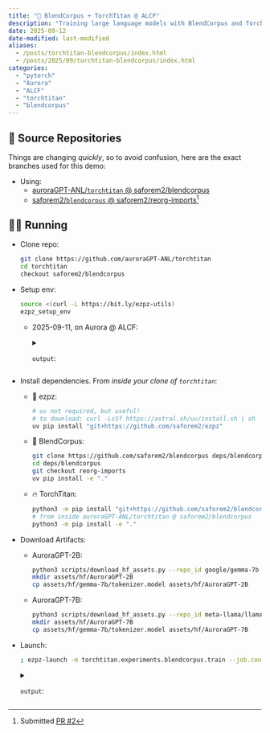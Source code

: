 ```yaml
---
title: "🍹 BlendCorpus + TorchTitan @ ALCF"
description: "Training large language models with BlendCorpus and TorchTitan on supercomputers at the Argonne Leadership Computing Facility."
date: 2025-09-12
date-modified: last-modified
aliases:
  - /posts/torchtitan-blendcorpus/index.html
  - /posts/2025/09/torchtitan-blendcorpus/index.html
categories:
  - "pytorch"
  - "Aurora"
  - "ALCF"
  - "torchtitan"
  - "blendcorpus"
---
```


## 📌 Source Repositories

Things are changing _quickly_, so to avoid confusion, here are the exact
branches used for this demo: 

- Using:
  - [auroraGPT-ANL/`torchtitan` @ saforem2/blendcorpus](https://github.com/auroraGPT-ANL/torchtitan/tree/saforem2/blendcorpus)
  - [saforem2/`blendcorpus` @ saforem2/reorg-imports](https://github.com/saforem2/blendcorpus/tree/saforem2/reorg-imports)[^PR]

[^PR]: Submitted [PR #2](https://github.com/zhenghh04/blendcorpus/pull/2)

## 🏃‍♂️ Running

- Clone repo:

  ```bash
  git clone https://github.com/auroraGPT-ANL/torchtitan
  cd torchtitan
  checkout saforem2/blendcorpus
  ```

- Setup env:

  ```bash
  source <(curl -L https://bit.ly/ezpz-utils)
  ezpz_setup_env
  ``` 


  - 2025-09-11, on Aurora @ ALCF:

    <details closed><summary><code>output</code>:</summary>

    ```bash
    ; ssh x4112c1s0b0n0

    #[🐍 aurora_nre_models_frameworks-2025.2.0]
    #[/f/A/A/E/A/t/a/torchtitan][🌱 saforem2/blendcorpus][📝🤷✓] 
    #[09/11/25 @ 14:08:35][x4112c1s0b0n0]
    ; source <(curl -L https://bit.ly/ezpz-utils)

    #[🐍 aurora_nre_models_frameworks-2025.2.0]
    #[/f/A/A/E/A/t/a/torchtitan][🌱 saforem2/blendcorpus][📝🤷✓] 
    #[09/11/25 @ 14:08:37][x4112c1s0b0n0]
    ; ezpz_setup_env                                                                                                                                                                      
    [2025-09-11-140838][I][/home/foremans/ezpz/src/ezpz/bin/utils.sh:2720] Detected PBS scheduler environment.
    [2025-09-11-140838][W][/home/foremans/ezpz/src/ezpz/bin/utils.sh:2756] Current working directory does not match PBS_O_WORKDIR! This may cause issues with the job submission.
    [2025-09-11-140838][W][/home/foremans/ezpz/src/ezpz/bin/utils.sh:2757] PBS_O_WORKDIR /lus/flare/projects/AuroraGPT/AuroraGPT-v1/Experiments/AuroraGPT-2B/tt/zhenghh04/torchtitan
    [2025-09-11-140838][W][/home/foremans/ezpz/src/ezpz/bin/utils.sh:2758] WORKING_DIR /lus/flare/projects/AuroraGPT/AuroraGPT-v1/Experiments/AuroraGPT-2B/tt/auroraGPT-ANL/torchtitan
    [2025-09-11-140838][W][/home/foremans/ezpz/src/ezpz/bin/utils.sh:2759] Exporting PBS_O_WORKDIR=WORKING_DIR=/lus/flare/projects/AuroraGPT/AuroraGPT-v1/Experiments/AuroraGPT-2B/tt/auroraGPT-ANL/torchtitan and continuing...
    [2025-09-11-140839][I][/home/foremans/ezpz/src/ezpz/bin/utils.sh:2486] running [ezpz_setup_env]...
    [2025-09-11-140839][I][/home/foremans/ezpz/src/ezpz/bin/utils.sh:1298] [PYTHON]
    [2025-09-11-140839][I][/home/foremans/ezpz/src/ezpz/bin/utils.sh:1327]   - Conda active, conda=/opt/aurora/25.190.0/frameworks/aurora_nre_models_frameworks-2025.2.0...
    [2025-09-11-140839][I][/home/foremans/ezpz/src/ezpz/bin/utils.sh:1328]   - No virtual_env found in environment
    [2025-09-11-140839][I][/home/foremans/ezpz/src/ezpz/bin/utils.sh:1142]   - Found python root at /opt/aurora/25.190.0/frameworks/aurora_nre_models_frameworks-2025.2.0
    [2025-09-11-140839][I][/home/foremans/ezpz/src/ezpz/bin/utils.sh:1157]   - No VIRTUAL_ENV found in environment!
    [2025-09-11-140839][I][/home/foremans/ezpz/src/ezpz/bin/utils.sh:1160]   - Looking for venv in venvs/aurora/torchtitan-aurora_nre_models_frameworks-2025.2.0...
    [2025-09-11-140839][I][/home/foremans/ezpz/src/ezpz/bin/utils.sh:1182]   - Activating existing venv in VENV_DIR=venvs/torchtitan-aurora_nre_models_frameworks-2025.2.0
    [2025-09-11-140839][I][/home/foremans/ezpz/src/ezpz/bin/utils.sh:1184]   - Found /lus/flare/projects/AuroraGPT/AuroraGPT-v1/Experiments/AuroraGPT-2B/tt/auroraGPT-ANL/torchtitan/venvs/aurora/torchtitan-aurora_nre_models_frameworks-2025.2.0/bin/activate
    [2025-09-11-140839][I][/home/foremans/ezpz/src/ezpz/bin/utils.sh:1353]   - Using python from: /lus/flare/projects/AuroraGPT/AuroraGPT-v1/Experiments/AuroraGPT-2B/tt/auroraGPT-ANL/torchtitan/venvs/aurora/torchtitan-aurora_nre_models_frameworks-2025.2.0/bin/python3
    [2025-09-11-140839][I][/home/foremans/ezpz/src/ezpz/bin/utils.sh:2335] [JOB]
    [2025-09-11-140839][I][/home/foremans/ezpz/src/ezpz/bin/utils.sh:2336]   - Setting up env for foremans
    [2025-09-11-140839][I][/home/foremans/ezpz/src/ezpz/bin/utils.sh:2337]   - Detected pbs scheduler
    [2025-09-11-140839][I][/home/foremans/ezpz/src/ezpz/bin/utils.sh:2338]   - Machine: aurora
    [2025-09-11-140839][I][/home/foremans/ezpz/src/ezpz/bin/utils.sh:2339]   - Hostname: x4112c1s0b0n0
    [2025-09-11-140842][I][/home/foremans/ezpz/src/ezpz/bin/utils.sh:2249]   - PBS_JOBID=7559761.aurora-pbs-0001.hostmgmt.cm.aurora.alcf.anl.gov
        to calculate:
          - num_hosts: 2
          - num_cores_per_host: 208
          - num_cpus_per_host: 104
          - num_gpus_per_host: 12
          - depth: 8
          - num_gpus: 24
    [2025-09-11-140842][I][/home/foremans/ezpz/src/ezpz/bin/utils.sh:1754] [HOSTS] - ezpz_print_hosts
    [2025-09-11-140842][I][/home/foremans/ezpz/src/ezpz/bin/utils.sh:1756]   - Detected PBS Scheduler
    [2025-09-11-140842][I][/home/foremans/ezpz/src/ezpz/bin/utils.sh:1774] [HOSTS]
    [2025-09-11-140842][I][/home/foremans/ezpz/src/ezpz/bin/utils.sh:1775]   - HOSTFILE=/var/spool/pbs/aux/7559761.aurora-pbs-0001.hostmgmt.cm.aurora.alcf.anl.gov
    [2025-09-11-140842][I][/home/foremans/ezpz/src/ezpz/bin/utils.sh:1776]   - NHOSTS=2
    [2025-09-11-140842][I][/home/foremans/ezpz/src/ezpz/bin/utils.sh:1777]   - HOSTS:
    [2025-09-11-140842][I][/home/foremans/ezpz/src/ezpz/bin/utils.sh:1780]     - [host:0] - x4112c1s0b0n0.hsn.cm.aurora.alcf.anl.gov
    [2025-09-11-140842][I][/home/foremans/ezpz/src/ezpz/bin/utils.sh:1780]     - [host:1] - x4112c1s1b0n0.hsn.cm.aurora.alcf.anl.gov
    [2025-09-11-140842][I][/home/foremans/ezpz/src/ezpz/bin/utils.sh:1941] [DIST_INFO]
    [2025-09-11-140842][I][/home/foremans/ezpz/src/ezpz/bin/utils.sh:1942]   - HOSTFILE=/var/spool/pbs/aux/7559761.aurora-pbs-0001.hostmgmt.cm.aurora.alcf.anl.gov
    [2025-09-11-140842][I][/home/foremans/ezpz/src/ezpz/bin/utils.sh:1943]   - NHOSTS=2
    [2025-09-11-140842][I][/home/foremans/ezpz/src/ezpz/bin/utils.sh:1944]   - NGPU_PER_HOST=12
    [2025-09-11-140842][I][/home/foremans/ezpz/src/ezpz/bin/utils.sh:1945]   - NGPUS=24
    [2025-09-11-140842][I][/home/foremans/ezpz/src/ezpz/bin/utils.sh:1947] [LAUNCH]
    [2025-09-11-140842][I][/home/foremans/ezpz/src/ezpz/bin/utils.sh:1948]   - To launch across all available GPUs, use: 'launch'
    [2025-09-11-140842][I][/home/foremans/ezpz/src/ezpz/bin/utils.sh:1949]     launch = mpiexec --verbose --envall -n 24 -ppn 12 --hostfile /var/spool/pbs/aux/7559761.aurora-pbs-0001.hostmgmt.cm.aurora.alcf.anl.gov --no-vni --cpu-bind=verbose,list:2-4:10-12:18-20:26-28:34-36:42-44:54-56:62-64:70-72:78-8
    0:86-88:94-96
    [2025-09-11-140842][I][/home/foremans/ezpz/src/ezpz/bin/utils.sh:1950]   - Run 'which launch' to ensure that the alias is set correctly
    [2025-09-11-140842][I][/home/foremans/ezpz/src/ezpz/bin/utils.sh:2495] [✓] Finished [ezpz_setup_env]
    took: 0h:00m:04s
    ```

    </details>

- Install dependencies. From _inside your clone of `torchtitan`_:

  - 🍋 ezpz:

    ```bash
    # uv not required, but useful!
    # to download: curl -LsSf https://astral.sh/uv/install.sh | sh
    uv pip install "git+https://github.com/saforem2/ezpz"
    ```

  - 🍹 BlendCorpus:

    ```bash
    git clone https://github.com/saforem2/blendcorpus deps/blendcorpus
    cd deps/blendcorpus
    git checkout reorg-imports
    uv pip install -e "."
    ```

  - 🔥 TorchTitan:

    ```bash
    python3 -m pip install "git+https://github.com/saforem2/blendcorpus@saforem2/reorg-imports"
    # from inside auroraGPT-ANL/torchtitan @ saforem2/blendcorpus
    python3 -m pip install -e "."
    ```

- Download Artifacts:

  - AuroraGPT-2B:

    ```bash
    python3 scripts/download_hf_assets.py --repo_id google/gemma-7b --assets tokenizer
    mkdir assets/hf/AuroraGPT-2B
    cp assets/hf/gemma-7b/tokenizer.model assets/hf/AuroraGPT-2B
    ```

  - AuroraGPT-7B:

    ```bash
    python3 scripts/download_hf_assets.py --repo_id meta-llama/llama-2-7b-hf --assets tokenizer
    mkdir assets/hf/AuroraGPT-7B
    cp assets/hf/gemma-7b/tokenizer.model assets/hf/AuroraGPT-7B
    ```

- Launch:

  ```bash
  ; ezpz-launch -m torchtitan.experiments.blendcorpus.train --job.config_file torchtitan/experiments/blendcorpus/train_configs/auroraGPT_7B.toml
  ```

  <details closed><summary><code>output</code>:</summary>

  ```bash
  #[09/12/25 @ 11:33:56][x4117c4s2b0n0]
  ; ezpz-launch -m torchtitan.experiments.blendcorpus.train --job.config_file torchtitan/experiments/blendcorpus/train_configs/auroraGPT_7B.toml

  [2025-09-12-113711][I][-zsh:91] Using torchtitan/experiments/blendcorpus/train_configs/auroraGPT_7B.toml
  [2025-09-12-113711][I][-zsh:91] Logs will be saved to: logs/auroraGPT_7B-2025-09-12-113711.log
  [W912 11:37:15.852098275 OperatorEntry.cpp:219] Warning: Warning only once for all operators,  other operators may also be overridden.
    Overriding a previously registered kernel for the same operator and the same dispatch key
    operator: aten::geometric_(Tensor(a!) self, float p, *, Generator? generator=None) -> Tensor(a!)
      registered at /lus/tegu/projects/datasets/software/wheelforge/repositories/pytorch_2p8_rel_07_18_2025/pytorch/build/aten/src/ATen/RegisterSchema.cpp:6
    dispatch key: XPU
    previous kernel: registered at /lus/tegu/projects/datasets/software/wheelforge/repositories/pytorch_2p8_rel_07_18_2025/pytorch/aten/src/ATen/VmapModeRegistrations.cpp:37
        new kernel: registered at /lus/tegu/projects/datasets/software/wheelforge/repositories/ipex_2.8.10_xpu_rel_08_18_2025/intel-extension-for-pytorch/build/Release/csrc/gpu/csrc/gpu/xpu/ATen/RegisterXPU_0.cpp:172 (function operator())
  [2025-09-12 11:37:16,879] [INFO] [real_accelerator.py:260:get_accelerator] Setting ds_accelerator to xpu (auto detect)
  /opt/aurora/25.190.0/frameworks/aurora_nre_models_frameworks-2025.2.0/lib/python3.10/site-packages/neural_compressor/utils/utility.py:44: UserWarning: pkg_resources is deprecated as an API. See https://setuptools.pypa.io/en/latest/pkg_resources.html. The pkg_resources package is slated for removal as early as 2025-11-30. Refrain from using this package or pin to Setuptools<81.
    from pkg_resources import parse_version
  [2025-09-12 11:37:30,939] [INFO] [logging.py:107:log_dist] [Rank -1] [TorchCheckpointEngine] Initialized with serialization = False
  [2025-09-12 11:37:43,263749][I][ezpz/__init__:266:<module>] Setting logging level to 'INFO' on 'RANK == 0'
  [2025-09-12 11:37:43,266470][I][ezpz/__init__:267:<module>] Setting logging level to 'CRITICAL' on all others 'RANK != 0'


  [2025-09-12 11:37:43,273704][I][ezpz/launch:340:launch] ----[🍋 ezpz.launch][started][2025-09-12-113743]----
  [2025-09-12 11:37:47,537879][I][ezpz/launch:345:launch] Job ID: 7591191
  [2025-09-12 11:37:47,538702][I][ezpz/launch:346:launch] nodelist: ['x4117c4s2b0n0', 'x4117c4s6b0n0']
  [2025-09-12 11:37:47,539093][I][ezpz/launch:347:launch] hostfile: /var/spool/pbs/aux/7591191.aurora-pbs-0001.hostmgmt.cm.aurora.alcf.anl.gov
  [2025-09-12 11:37:47,540277][I][ezpz/pbs:188:get_pbs_launch_cmd] ✅ Using [24/24] GPUs [2 hosts] x [12 GPU/host]
  [2025-09-12 11:37:47,541233][I][ezpz/launch:316:build_executable] Building command to execute by piecing together:
  [2025-09-12 11:37:47,541638][I][ezpz/launch:317:build_executable] (1.) launch_cmd: mpiexec --verbose --envall --np=24 --ppn=12 --hostfile=/var/spool/pbs/aux/7591191.aurora-pbs-0001.hostmgmt.cm.aurora.alcf.anl.gov --no-vni --cpu-bind=verbose,list:2-4:10-12:18-20:26-28:34-36:42-44:54-56:62-64:70-72:78-80:86-88:94-96
  [2025-09-12 11:37:47,542413][I][ezpz/launch:318:build_executable] (2.) cmd_to_launch: /lus/flare/projects/AuroraGPT/AuroraGPT-v1/Experiments/AuroraGPT-2B/tt/auroraGPT-ANL/torchtitan/venvs/aurora/torchtitan-aurora_nre_models_frameworks-2025.2.0/bin/python3 -m torchtitan.experiments.blendcorpus.train --job.config_file torchtitan/experiments /blendcorpus/train_configs/auroraGPT_7B.toml
  [2025-09-12 11:37:47,543429][I][ezpz/launch:360:launch] Took: 4.27 seconds to build command.
  [2025-09-12 11:37:47,543810][I][ezpz/launch:363:launch] Executing:
  mpiexec
    --verbose
    --envall
    --np=24
    --ppn=12
    --hostfile=/var/spool/pbs/aux/7591191.aurora-pbs-0001.hostmgmt.cm.aurora.alcf.anl.gov
    --no-vni
    --cpu-bind=verbose,list:2-4:10-12:18-20:26-28:34-36:42-44:54-56:62-64:70-72:78-80:86-88:94-96
    /lus/flare/projects/AuroraGPT/AuroraGPT-v1/Experiments/AuroraGPT-2B/tt/auroraGPT-ANL/torchtitan/venvs/aurora/torchtitan-aurora_nre_models_frameworks-2025.2.0/bin/python3
    -m
    torchtitan.experiments.blendcorpus.train
    --job.config_file
    torchtitan/experiments/blendcorpus/train_configs/auroraGPT_7B.toml
  [2025-09-12 11:37:47,545251][I][ezpz/launch:179:get_aurora_filters] Filtering for Aurora-specific messages. To view list of filters, run with EZPZ_LOG_LEVEL=DEBUG
  [2025-09-12 11:37:47,545756][I][ezpz/launch:370:launch] Execution started @ 2025-09-12-113747...
  [2025-09-12 11:37:47,546182][I][ezpz/launch:371:launch] ----[🍋 ezpz.launch][stop][2025-09-12-113747]----
  [2025-09-12 11:37:47,546634][I][ezpz/launch:99:run_command] Caught 24 filters
  [2025-09-12 11:37:47,547002][I][ezpz/launch:100:run_command] Running command:
  mpiexec --verbose --envall --np=24 --ppn=12 --hostfile=/var/spool/pbs/aux/7591191.aurora-pbs-0001.hostmgmt.cm.aurora.alcf.anl.gov --no-vni --cpu-bind=verbose,list:2-4:10-12:18-20:26-28:34-36:42-44:54-56:62-64:70-72:78-80:86-88:94-96 /lus/flare/projects/AuroraGPT/AuroraGPT-v1/Experiments/AuroraGPT-2B/tt/auroraGPT-ANL/torchtitan/venvs/aurora/torchtitan-aurora_nre_models_frameworks-2025.2.0/bin/python3 -m torchtitan.experiments.blendcorpus.train --job.config_file torchtitan/experiments/blendcorpus/train_configs/auroraGPT_7B.toml
  Disabling local launch: multi-node application
  Connected to tcp://x4117c4s2b0n0.hsn.cm.aurora.alcf.anl.gov:7919
  Launching application 422e0368-f389-4475-8131-3de313723140
  cpubind:list x4117c4s2b0n0 pid 35392 rank 0 0: mask 0x1c
  cpubind:list x4117c4s2b0n0 pid 35393 rank 1 1: mask 0x1c00
  cpubind:list x4117c4s2b0n0 pid 35394 rank 2 2: mask 0x1c0000
  cpubind:list x4117c4s2b0n0 pid 35395 rank 3 3: mask 0x1c000000
  cpubind:list x4117c4s2b0n0 pid 35396 rank 4 4: mask 0x1c00000000
  cpubind:list x4117c4s2b0n0 pid 35397 rank 5 5: mask 0x1c0000000000
  cpubind:list x4117c4s2b0n0 pid 35398 rank 6 6: mask 0x1c0000000000000
  cpubind:list x4117c4s2b0n0 pid 35399 rank 7 7: mask 0x1c000000000000000
  cpubind:list x4117c4s2b0n0 pid 35400 rank 8 8: mask 0x1c00000000000000000
  cpubind:list x4117c4s2b0n0 pid 35401 rank 9 9: mask 0x1c0000000000000000000
  cpubind:list x4117c4s2b0n0 pid 35402 rank 10 10: mask 0x1c000000000000000000000
  cpubind:list x4117c4s2b0n0 pid 35403 rank 11 11: mask 0x1c00000000000000000000000
  Application 422e0368-f389-4475-8131-3de313723140 started execution
  cpubind:list x4117c4s6b0n0 pid 111063 rank 12 0: mask 0x1c
  cpubind:list x4117c4s6b0n0 pid 111064 rank 13 1: mask 0x1c00
  cpubind:list x4117c4s6b0n0 pid 111065 rank 14 2: mask 0x1c0000
  cpubind:list x4117c4s6b0n0 pid 111066 rank 15 3: mask 0x1c000000
  cpubind:list x4117c4s6b0n0 pid 111067 rank 16 4: mask 0x1c00000000
  cpubind:list x4117c4s6b0n0 pid 111068 rank 17 5: mask 0x1c0000000000
  cpubind:list x4117c4s6b0n0 pid 111069 rank 18 6: mask 0x1c0000000000000
  cpubind:list x4117c4s6b0n0 pid 111070 rank 19 7: mask 0x1c000000000000000
  cpubind:list x4117c4s6b0n0 pid 111071 rank 20 8: mask 0x1c00000000000000000
  cpubind:list x4117c4s6b0n0 pid 111072 rank 21 9: mask 0x1c0000000000000000000
  cpubind:list x4117c4s6b0n0 pid 111073 rank 22 10: mask 0x1c000000000000000000000
  cpubind:list x4117c4s6b0n0 pid 111074 rank 23 11: mask 0x1c00000000000000000000000
    operator: aten::geometric_(Tensor(a!) self, float p, *, Generator? generator=None) -> Tensor(a!)
      registered at /lus/tegu/projects/datasets/software/wheelforge/repositories/pytorch_2p8_rel_07_18_2025/pytorch/build/aten/src/ATen/RegisterSchema.cpp:6
    operator: aten::geometric_(Tensor(a!) self, float p, *, Generator? generator=None) -> Tensor(a!)
      registered at /lus/tegu/projects/datasets/software/wheelforge/repositories/pytorch_2p8_rel_07_18_2025/pytorch/build/aten/src/ATen/RegisterSchema.cpp:6
    operator: aten::geometric_(Tensor(a!) self, float p, *, Generator? generator=None) -> Tensor(a!)
      registered at /lus/tegu/projects/datasets/software/wheelforge/repositories/pytorch_2p8_rel_07_18_2025/pytorch/build/aten/src/ATen/RegisterSchema.cpp:6
    operator: aten::geometric_(Tensor(a!) self, float p, *, Generator? generator=None) -> Tensor(a!)
      registered at /lus/tegu/projects/datasets/software/wheelforge/repositories/pytorch_2p8_rel_07_18_2025/pytorch/build/aten/src/ATen/RegisterSchema.cpp:6
    operator: aten::geometric_(Tensor(a!) self, float p, *, Generator? generator=None) -> Tensor(a!)
      registered at /lus/tegu/projects/datasets/software/wheelforge/repositories/pytorch_2p8_rel_07_18_2025/pytorch/build/aten/src/ATen/RegisterSchema.cpp:6
    operator: aten::geometric_(Tensor(a!) self, float p, *, Generator? generator=None) -> Tensor(a!)
      registered at /lus/tegu/projects/datasets/software/wheelforge/repositories/pytorch_2p8_rel_07_18_2025/pytorch/build/aten/src/ATen/RegisterSchema.cpp:6
    operator: aten::geometric_(Tensor(a!) self, float p, *, Generator? generator=None) -> Tensor(a!)
      registered at /lus/tegu/projects/datasets/software/wheelforge/repositories/pytorch_2p8_rel_07_18_2025/pytorch/build/aten/src/ATen/RegisterSchema.cpp:6
    operator: aten::geometric_(Tensor(a!) self, float p, *, Generator? generator=None) -> Tensor(a!)
      registered at /lus/tegu/projects/datasets/software/wheelforge/repositories/pytorch_2p8_rel_07_18_2025/pytorch/build/aten/src/ATen/RegisterSchema.cpp:6
    operator: aten::geometric_(Tensor(a!) self, float p, *, Generator? generator=None) -> Tensor(a!)
      registered at /lus/tegu/projects/datasets/software/wheelforge/repositories/pytorch_2p8_rel_07_18_2025/pytorch/build/aten/src/ATen/RegisterSchema.cpp:6
    operator: aten::geometric_(Tensor(a!) self, float p, *, Generator? generator=None) -> Tensor(a!)
      registered at /lus/tegu/projects/datasets/software/wheelforge/repositories/pytorch_2p8_rel_07_18_2025/pytorch/build/aten/src/ATen/RegisterSchema.cpp:6
    operator: aten::geometric_(Tensor(a!) self, float p, *, Generator? generator=None) -> Tensor(a!)
      registered at /lus/tegu/projects/datasets/software/wheelforge/repositories/pytorch_2p8_rel_07_18_2025/pytorch/build/aten/src/ATen/RegisterSchema.cpp:6
    operator: aten::geometric_(Tensor(a!) self, float p, *, Generator? generator=None) -> Tensor(a!)
      registered at /lus/tegu/projects/datasets/software/wheelforge/repositories/pytorch_2p8_rel_07_18_2025/pytorch/build/aten/src/ATen/RegisterSchema.cpp:6
    operator: aten::geometric_(Tensor(a!) self, float p, *, Generator? generator=None) -> Tensor(a!)
      registered at /lus/tegu/projects/datasets/software/wheelforge/repositories/pytorch_2p8_rel_07_18_2025/pytorch/build/aten/src/ATen/RegisterSchema.cpp:6
    operator: aten::geometric_(Tensor(a!) self, float p, *, Generator? generator=None) -> Tensor(a!)
      registered at /lus/tegu/projects/datasets/software/wheelforge/repositories/pytorch_2p8_rel_07_18_2025/pytorch/build/aten/src/ATen/RegisterSchema.cpp:6
    operator: aten::geometric_(Tensor(a!) self, float p, *, Generator? generator=None) -> Tensor(a!)
      registered at /lus/tegu/projects/datasets/software/wheelforge/repositories/pytorch_2p8_rel_07_18_2025/pytorch/build/aten/src/ATen/RegisterSchema.cpp:6
    operator: aten::geometric_(Tensor(a!) self, float p, *, Generator? generator=None) -> Tensor(a!)
      registered at /lus/tegu/projects/datasets/software/wheelforge/repositories/pytorch_2p8_rel_07_18_2025/pytorch/build/aten/src/ATen/RegisterSchema.cpp:6
    operator: aten::geometric_(Tensor(a!) self, float p, *, Generator? generator=None) -> Tensor(a!)
      registered at /lus/tegu/projects/datasets/software/wheelforge/repositories/pytorch_2p8_rel_07_18_2025/pytorch/build/aten/src/ATen/RegisterSchema.cpp:6
    operator: aten::geometric_(Tensor(a!) self, float p, *, Generator? generator=None) -> Tensor(a!)
      registered at /lus/tegu/projects/datasets/software/wheelforge/repositories/pytorch_2p8_rel_07_18_2025/pytorch/build/aten/src/ATen/RegisterSchema.cpp:6
    operator: aten::geometric_(Tensor(a!) self, float p, *, Generator? generator=None) -> Tensor(a!)
      registered at /lus/tegu/projects/datasets/software/wheelforge/repositories/pytorch_2p8_rel_07_18_2025/pytorch/build/aten/src/ATen/RegisterSchema.cpp:6
    operator: aten::geometric_(Tensor(a!) self, float p, *, Generator? generator=None) -> Tensor(a!)
      registered at /lus/tegu/projects/datasets/software/wheelforge/repositories/pytorch_2p8_rel_07_18_2025/pytorch/build/aten/src/ATen/RegisterSchema.cpp:6
    operator: aten::geometric_(Tensor(a!) self, float p, *, Generator? generator=None) -> Tensor(a!)
      registered at /lus/tegu/projects/datasets/software/wheelforge/repositories/pytorch_2p8_rel_07_18_2025/pytorch/build/aten/src/ATen/RegisterSchema.cpp:6
    operator: aten::geometric_(Tensor(a!) self, float p, *, Generator? generator=None) -> Tensor(a!)
      registered at /lus/tegu/projects/datasets/software/wheelforge/repositories/pytorch_2p8_rel_07_18_2025/pytorch/build/aten/src/ATen/RegisterSchema.cpp:6
    operator: aten::geometric_(Tensor(a!) self, float p, *, Generator? generator=None) -> Tensor(a!)
      registered at /lus/tegu/projects/datasets/software/wheelforge/repositories/pytorch_2p8_rel_07_18_2025/pytorch/build/aten/src/ATen/RegisterSchema.cpp:6
    operator: aten::geometric_(Tensor(a!) self, float p, *, Generator? generator=None) -> Tensor(a!)
      registered at /lus/tegu/projects/datasets/software/wheelforge/repositories/pytorch_2p8_rel_07_18_2025/pytorch/build/aten/src/ATen/RegisterSchema.cpp:6
    from pkg_resources import parse_version
  # [...repeated...]: TODO: Add this to the list of filters in ezpz
    from pkg_resources import parse_version
  [2025-09-12 11:38:05,512552][I][ezpz/__init__:266:<module>] Setting logging level to 'INFO' on 'RANK == 0'
  [2025-09-12 11:38:05,515164][I][ezpz/__init__:267:<module>] Setting logging level to 'CRITICAL' on all others 'RANK != 0'
  [2025-09-12 11:38:07,293955][I][ezpz/dist:1181:setup_torch_distributed] Using fw='ddp' with torch_{device,backend}= {xpu, xccl}
  [2025-09-12 11:38:07,295126][I][ezpz/dist:1039:setup_torch_DDP] Caught MASTER_PORT=44635 from environment!
  [2025-09-12 11:38:07,295968][I][ezpz/dist:1055:setup_torch_DDP] Using torch.distributed.init_process_group with
  - master_addr='x4117c4s2b0n0.hsn.cm.aurora.alcf.anl.gov'
  - master_port='44635'
  - world_size=24
  - rank=0
  - local_rank=0
  - timeout=datetime.timedelta(seconds=3600)
  - backend='xccl'
  [2025-09-12 11:38:07,297280][I][ezpz/dist:772:init_process_group] Calling torch.distributed.init_process_group_with: rank=0 world_size=24 backend=xccl
  [2025-09-12 11:38:21,344380][I][ezpz/pbs:188:get_pbs_launch_cmd] ✅ Using [24/24] GPUs [2 hosts] x [12 GPU/host]
  [2025-09-12 11:38:21,346401][I][ezpz/dist:450:print_dist_setup] [device='xpu'][rank=0/23][local_rank=0/11][node=0/1]
  [2025-09-12 11:38:21,347018][W][utils/_logger:68:warning] Using [24 / 24] available "xpu" devices !!
  2025:09:12-11:38:21:(35392) |CCL_WARN| value of CCL_LOG_LEVEL changed to be error (default:warn)
  [2025-09-12 11:38:22,154201][I][ezpz/dist:1401:setup_torch] Using device='xpu' with backend='xccl' + 'xccl' for distributed training.
  [2025-09-12 11:38:22,155050][I][ezpz/dist:1448:setup_torch] ['x4117c4s2b0n0'][ 0/23]
  [2025-09-12 11:38:22,154185][I][ezpz/dist:1448:setup_torch] ['x4117c4s2b0n0'][ 6/23]
  [2025-09-12 11:38:22,154353][I][ezpz/dist:1448:setup_torch] ['x4117c4s2b0n0'][ 7/23]
  [2025-09-12 11:38:22,154299][I][ezpz/dist:1448:setup_torch] ['x4117c4s2b0n0'][ 9/23]
  [2025-09-12 11:38:22,154355][I][ezpz/dist:1448:setup_torch] ['x4117c4s2b0n0'][11/23]
  [2025-09-12 11:38:22,154185][I][ezpz/dist:1448:setup_torch] ['x4117c4s2b0n0'][ 1/23]
  [2025-09-12 11:38:22,154184][I][ezpz/dist:1448:setup_torch] ['x4117c4s2b0n0'][ 5/23]
  [2025-09-12 11:38:22,154350][I][ezpz/dist:1448:setup_torch] ['x4117c4s2b0n0'][ 8/23]
  [2025-09-12 11:38:22,154312][I][ezpz/dist:1448:setup_torch] ['x4117c4s6b0n0'][12/23]
  [2025-09-12 11:38:22,154495][I][ezpz/dist:1448:setup_torch] ['x4117c4s2b0n0'][10/23]
  [2025-09-12 11:38:22,154339][I][ezpz/dist:1448:setup_torch] ['x4117c4s2b0n0'][ 4/23]
  [2025-09-12 11:38:22,154312][I][ezpz/dist:1448:setup_torch] ['x4117c4s6b0n0'][13/23]
  [2025-09-12 11:38:22,154312][I][ezpz/dist:1448:setup_torch] ['x4117c4s6b0n0'][15/23]
  [2025-09-12 11:38:22,154312][I][ezpz/dist:1448:setup_torch] ['x4117c4s6b0n0'][16/23]
  [2025-09-12 11:38:22,154379][I][ezpz/dist:1448:setup_torch] ['x4117c4s6b0n0'][17/23]
  [2025-09-12 11:38:22,154398][I][ezpz/dist:1448:setup_torch] ['x4117c4s2b0n0'][ 2/23]
  [2025-09-12 11:38:22,154319][I][ezpz/dist:1448:setup_torch] ['x4117c4s6b0n0'][18/23]
  [2025-09-12 11:38:22,154284][I][ezpz/dist:1448:setup_torch] ['x4117c4s6b0n0'][19/23]
  [2025-09-12 11:38:22,154325][I][ezpz/dist:1448:setup_torch] ['x4117c4s6b0n0'][20/23]
  [2025-09-12 11:38:22,154382][I][ezpz/dist:1448:setup_torch] ['x4117c4s6b0n0'][22/23]
  [2025-09-12 11:38:22,154502][I][ezpz/dist:1448:setup_torch] ['x4117c4s6b0n0'][14/23]
  [2025-09-12 11:38:22,154391][I][ezpz/dist:1448:setup_torch] ['x4117c4s6b0n0'][21/23]
  [2025-09-12 11:38:22,154451][I][ezpz/dist:1448:setup_torch] ['x4117c4s6b0n0'][23/23]
  [2025-09-12 11:38:22,154411][I][ezpz/dist:1448:setup_torch] ['x4117c4s2b0n0'][ 3/23]
  [2025-09-12 11:38:22,694566][I][blendcorpus/train:85:__init__] Starting job: AuroraGPT-7B Training
  [2025-09-12 11:38:22,695590][I][blendcorpus/train:93:__init__] Running with args: {
    "activation_checkpoint": {
      "early_stop": false,
      "mode": "none",
      "per_op_sac_force_recompute_mm_shapes_by_fqns": [
        "moe.router.gate"
      ],
      "selective_ac_option": "op"
    },
    "blendcorpus": {
      "append_eod": true,
      "blend_sample_in_corpus": false,
      "data_cache_path": "./.cache/data/auroraGPT-7B/olmo-mix-1124/",
      "data_file_list": null,
      "dataloader_type": "single",
      "eod_token_id": 2,
      "micro_batch_size": null,
      "num_workers": 2,
      "provide_attention_mask": false,
      "seq_length": null,
      "shuffle": true,
      "shuffle_sample_in_corpus": true,
      "split": "98,1,1"
    },
    "checkpoint": {
      "async_mode": "disabled",
      "create_seed_checkpoint": false,
      "enable": false,
      "enable_first_step_checkpoint": false,
      "exclude_from_loading": [],
      "export_dtype": "float32",
      "folder": "checkpoint",
      "initial_load_in_hf": false,
      "initial_load_model_only": true,
      "initial_load_path": null,
      "interval": 10,
      "keep_latest_k": 10,
      "last_save_in_hf": false,
      "last_save_model_only": false,
      "load_step": -1
    },
    "comm": {
      "init_timeout_seconds": 300,
      "save_traces_folder": "comm_traces",
      "trace_buf_size": 20000,
      "train_timeout_seconds": 100
    },
    "compile": {
      "components": [
        "model",
        "loss"
      ],
      "enable": true
    },
    "experimental": {
      "custom_args_module": "torchtitan.experiments.blendcorpus.job_config",
      "custom_import": ""
    },
    "fault_tolerance": {
      "enable": false,
      "group_size": 0,
      "min_replica_size": 1,
      "process_group": "gloo",
      "process_group_timeout_ms": 10000,
      "replica_id": 0,
      "semi_sync_method": null
    },
    "float8": {
      "emulate": false,
      "enable_fsdp_float8_all_gather": false,
      "filter_fqns": [
        "output"
      ],
      "moe_fqns_prototype": [],
      "precompute_float8_dynamic_scale_for_fsdp": false,
      "recipe_name": null
    },
    "job": {
      "config_file": "torchtitan/experiments/blendcorpus/train_configs/auroraGPT_7B.toml",
      "description": "AuroraGPT-7B Training",
      "dump_folder": "./outputs/AuroraGPT-7B",
      "print_args": true,
      "use_for_integration_test": true
    },
    "lr_scheduler": {
      "decay_ratio": 0.8,
      "decay_type": "linear",
      "min_lr_factor": 0.0,
      "warmup_steps": 2
    },
    "memory_estimation": {
      "disable_fake_mode": false,
      "enable": false
    },
    "metrics": {
      "disable_color_printing": false,
      "enable_tensorboard": true,
      "enable_wandb": true,
      "log_freq": 1,
      "save_for_all_ranks": false,
      "save_tb_folder": "tb"
    },
    "model": {
      "converters": [],
      "flavor": "AuroraGPT-7B",
      "hf_assets_path": "./assets/hf/AuroraGPT-7B",
      "name": "blendcorpus",
      "print_after_conversion": false,
      "tokenizer_backend": "sptoken",
      "tokenizer_path": null
    },
    "mx": {
      "filter_fqns": [
        "output"
      ],
      "moe_fqns_prototype": [],
      "mxfp8_dim1_cast_kernel_choice": "triton",
      "recipe_name": "mxfp8_cublas"
    },
    "optimizer": {
      "beta1": 0.9,
      "beta2": 0.95,
      "early_step_in_backward": false,
      "eps": 1e-08,
      "implementation": "fused",
      "lr": 0.0002,
      "name": "AdamW",
      "weight_decay": 0.1
    },
    "parallelism": {
      "context_parallel_degree": 1,
      "context_parallel_rotate_method": "allgather",
      "data_parallel_replicate_degree": 1,
      "data_parallel_shard_degree": -1,
      "disable_loss_parallel": false,
      "enable_async_tensor_parallel": false,
      "enable_compiled_autograd": false,
      "expert_parallel_degree": 1,
      "expert_tensor_parallel_degree": 1,
      "fsdp_reshard_after_forward": "default",
      "module_fqns_per_model_part": null,
      "pipeline_parallel_degree": 1,
      "pipeline_parallel_first_stage_less_layers": 1,
      "pipeline_parallel_last_stage_less_layers": 1,
      "pipeline_parallel_layers_per_stage": null,
      "pipeline_parallel_microbatch_size": 1,
      "pipeline_parallel_schedule": "1F1B",
      "pipeline_parallel_schedule_csv": "",
      "pipeline_parallel_split_points": [],
      "tensor_parallel_degree": 1
    },
    "profiling": {
      "enable_memory_snapshot": false,
      "enable_profiling": false,
      "profile_freq": 10,
      "save_memory_snapshot_folder": "memory_snapshot",
      "save_traces_folder": "profile_trace"
    },
    "training": {
      "dataset": "blendcorpus",
      "dataset_path": "/flare/Aurora_deployment/AuroraGPT/datasets/dolma/dolma_v1_7_file_list_mini.txt",
      "deterministic": false,
      "enable_cpu_offload": false,
      "gc_debug": false,
      "gc_freq": 50,
      "global_batch_size": -1,
      "local_batch_size": 1,
      "max_norm": 1.0,
      "mixed_precision_param": "bfloat16",
      "mixed_precision_reduce": "float32",
      "seed": null,
      "seq_len": 4096,
      "steps": 1000
    },
    "validation": {
      "dataset": "c4_validation",
      "dataset_path": null,
      "enable": false,
      "freq": 5,
      "local_batch_size": 8,
      "seq_len": 2048,
      "steps": 10
    }
  }
  Number of ranks per node: 12
  Is initialized already
  [2025-09-12 11:38:22,781763][I][distributed/parallel_dims:158:_build_mesh_without_ep] Building 1-D device mesh with ['dp_shard'], [24]
  [2025-09-12 11:38:22,783219][I][tools/utils:65:collect] [GC] Initial GC collection 0.00 seconds
  [Tokenizer] Using backend: sptoken (SentencePiece)
  [Tokenizer] Using backend: sptoken (SentencePiece)
  [Tokenizer] Using backend: sptoken (SentencePiece)
  [Tokenizer] Using backend: sptoken (SentencePiece)
  [Tokenizer] Using backend: sptoken (SentencePiece)
  [Tokenizer] Using backend: sptoken (SentencePiece)
  [2025-09-12 11:38:22,795599][I][dataset/sptoken:75:build_sentencepiece_tokenizer] [SPTokenizer] Using model path: ./assets/hf/AuroraGPT-7B
  [Tokenizer] Using backend: sptoken (SentencePiece)
  [Tokenizer] Using backend: sptoken (SentencePiece)
  [Tokenizer] Using backend: sptoken (SentencePiece)
  [Tokenizer] Using backend: sptoken (SentencePiece)
  [Tokenizer] Using backend: sptoken (SentencePiece)
  [Tokenizer] Using backend: sptoken (SentencePiece)
  [Tokenizer] Using backend: sptoken (SentencePiece)
  [Tokenizer] Using backend: sptoken (SentencePiece)
  [Tokenizer] Using backend: sptoken (SentencePiece)
  [Tokenizer] Using backend: sptoken (SentencePiece)
  [Tokenizer] Using backend: sptoken (SentencePiece)
  [Tokenizer] Using backend: sptoken (SentencePiece)
  [Tokenizer] Using backend: sptoken (SentencePiece)
  [Tokenizer] Using backend: sptoken (SentencePiece)
  [Tokenizer] Using backend: sptoken (SentencePiece)
  [Tokenizer] Using backend: sptoken (SentencePiece)
  [Tokenizer] Using backend: sptoken (SentencePiece)
  [Tokenizer] Using backend: sptoken (SentencePiece)
  [2025-09-12 11:38:22,806079][I][dataset/sptoken:36:__init__] [SPTokenizer] Loaded model: ./assets/hf/AuroraGPT-7B/tokenizer.model, vocab size: 32000
  [INFO][2025-09-12 11:38:22.811010] Reading data from /flare/Aurora_deployment/AuroraGPT/datasets/dolma/dolma_v1_7_file_list_mini.txt
  [INFO][2025-09-12 11:38:22.811281] Number of datasets: 9
  [INFO][2025-09-12 11:38:22.811427] Global batch size: 24
  [INFO][2025-09-12 11:38:22.811559] Training iterations: 1000
  [INFO][2025-09-12 11:38:22.811682] Evaluation iterations: 0
  [INFO][2025-09-12 11:38:22.811805] Total number of training samples: 24000
  [INFO][2025-09-12 11:38:22.811932] Total number of evaluation samples: 0
  [INFO][2025-09-12 11:38:22.812052] Total number of testing samples: 0
  [2025-09-12 11:38:23,388839][I][data/gpt_dataset:263:_cache_indices] > loading algebraic corpus dataset index: ./.cache/data/auroraGPT-7B/olmo-mix-1124/eaaf4239bf399fe90985648264fc597b_index.npy
  [2025-09-12 11:38:23,400289][I][data/gpt_dataset:270:_cache_indices] > loading algebraic corpus dataset sample index: ./.cache/data/auroraGPT-7B/olmo-mix-1124/eaaf4239bf399fe90985648264fc597b_sample_index.npy
  [2025-09-12 11:38:23,401313][I][data/gpt_dataset:277:_cache_indices] > finished loading in 0.01251498400233686 seconds
  [2025-09-12 11:38:23,402526][I][data/gpt_dataset:291:__init__] [BuildCorpusDataset] Caught args.shuffle_sample_in_corpus=True across 19984 samples
  [2025-09-12 11:38:23,498032][I][data/gpt_dataset:263:_cache_indices] > loading arxiv corpus dataset index: ./.cache/data/auroraGPT-7B/olmo-mix-1124/9958f3591de484302ca17a2f1feeafaf_index.npy
  [2025-09-12 11:38:23,502674][I][data/gpt_dataset:270:_cache_indices] > loading arxiv corpus dataset sample index: ./.cache/data/auroraGPT-7B/olmo-mix-1124/9958f3591de484302ca17a2f1feeafaf_sample_index.npy
  [2025-09-12 11:38:23,506868][I][data/gpt_dataset:277:_cache_indices] > finished loading in 0.008856782980728894 seconds
  [2025-09-12 11:38:23,507665][I][data/gpt_dataset:291:__init__] [BuildCorpusDataset] Caught args.shuffle_sample_in_corpus=True across 4140 samples
  [2025-09-12 11:38:23,520625][I][data/blendable_dataset:131:__init__] > loading blendable dataset index: ./.cache/data/auroraGPT-7B/olmo-mix-1124/212cf8a136a93b7bc9cd575fa4c82f21_index.npy
  [2025-09-12 11:38:23,527379][I][data/blendable_dataset:134:__init__] > loading blendable dataset sample index: ./.cache/data/auroraGPT-7B/olmo-mix-1124/212cf8a136a93b7bc9cd575fa4c82f21_sample_index.npy
  [2025-09-12 11:38:23,532038][I][data/blendable_dataset:139:__init__] > finished loading in 0.011423073010519147 seconds
  [2025-09-12 11:38:23,543427][I][data/blendable_dataset:152:__init__] > size of blendable dataset: 24124 samples
  [2025-09-12 11:38:23,544235][I][blendcorpus/train:177:__init__] Using BlendCorpus dataloader.
  [2025-09-12 11:38:23,544713][I][blendcorpus/train:185:__init__] Building blendcorpus AuroraGPT-7B with TransformerModelArgs(_enforced='This field is used to enforce all fields have defaults.', dim=4096, n_layers=32, n_heads=32, n_kv_heads=8, vocab_size=32000, multiple_of=256, ffn_dim_multiplier=None, norm_eps=1e-05, rope_theta=10000, max_seq_len=4096, depth_init=True, use_flex_attn=False, attn_mask_type='causal', eos_id=0)
  wandb: Currently logged in as: foremans (aurora_gpt) to https://api.wandb.ai. Use `wandb login --relogin` to force relogin
  wandb: Tracking run with wandb version 0.21.3
  wandb: Run data is saved locally in ./outputs/AuroraGPT-7B/tb/20250912-1138/wandb/run-20250912_113823-qzle9mdw
  wandb: Run `wandb offline` to turn off syncing.
  wandb: Syncing run snowy-sunset-14
  wandb:  View project at https://wandb.ai/aurora_gpt/torchtitan
  wandb:  View run at https://wandb.ai/aurora_gpt/torchtitan/runs/qzle9mdw
  [2025-09-12 11:38:24,703889][W][protocols/state_dict_adapter:76:__init__] model.safetensors.index.json not found at hf_assets_path: ./assets/hf/AuroraGPT-7B/model.safetensors.index.json. Defaulting to saving a single safetensors file if checkpoint is saved in HF format
  [2025-09-12 11:38:24,750784][W][protocols/state_dict_adapter:76:__init__] model.safetensors.index.json not found at hf_assets_path: ./assets/hf/AuroraGPT-7B/model.safetensors.index.json. Defaulting to saving a single safetensors file if checkpoint is saved in HF format
  [2025-09-12 11:38:24,776002][W][protocols/state_dict_adapter:76:__init__] model.safetensors.index.json not found at hf_assets_path: ./assets/hf/AuroraGPT-7B/model.safetensors.index.json. Defaulting to saving a single safetensors file if checkpoint is saved in HF format
  [2025-09-12 11:38:24,848549][W][protocols/state_dict_adapter:76:__init__] model.safetensors.index.json not found at hf_assets_path: ./assets/hf/AuroraGPT-7B/model.safetensors.index.json. Defaulting to saving a single safetensors file if checkpoint is saved in HF format
  [2025-09-12 11:38:24,864781][W][protocols/state_dict_adapter:76:__init__] model.safetensors.index.json not found at hf_assets_path: ./assets/hf/AuroraGPT-7B/model.safeten sors.index.json. Defaulting to saving a single safetensors file if checkpoint is saved in HF format
  [2025-09-12 11:38:24,964752][W][protocols/state_dict_adapter:76:__init__] model.safetensors.index.json not found at hf_assets_path: ./assets/hf/AuroraGPT-7B/model.safetensors.index.json. Defaulting to saving a single safetensors file if checkpoint is saved in HF format
  [2025-09-12 11:38:25,005897][I][components/metrics:155:__init__] WandB logging enabled
  [2025-09-12 11:38:25,012474][I][components/metrics:124:__init__] TensorBoard logging enabled. Logs will be saved at ./outputs/AuroraGPT-7B/tb/20250912-1138
  [2025-09-12 11:38:25,017569][I][components/metrics:101:build_device_memory_monitor] XPU capacity: Intel(R) Data Center GPU Max 1550 with 63.98GiB memory
  [2025-09-12 11:38:25,044275][W][protocols/state_dict_adapter:76:__init__] model.safetensors.index.json not found at hf_assets_path: ./assets/hf/AuroraGPT-7B/model.safetensors.index.json. Defaulting to saving a single safetensors file if checkpoint is saved in HF format
  [2025-09-12 11:38:25,093814][W][protocols/state_dict_adapter:76:__init__] model.safetensors.index.json not found at hf_assets_path: ./assets/hf/AuroraGPT-7B/model.safetensors.index.json. Defaulting to saving a single safetensors file if checkpoint is saved in HF format
  [2025-09-12 11:38:25,126732][W][protocols/state_dict_adapter:76:__init__] model.safetensors.index.json not found at hf_assets_path: ./assets/hf/AuroraGPT-7B/model.safetensors.index.json. Defaulting to saving a single safetensors file if checkpoint is saved in HF format
  [2025-09-12 11:38:25,146946][W][protocols/state_dict_adapter:76:__init__] model.safetensors.index.json not found at hf_assets_path: ./assets/hf/AuroraGPT-7B/model.safetensors.index.json. Defaulting to saving a single safetensors file if checkpoint is saved in HF format
  [2025-09-12 11:38:25,146998][W][protocols/state_dict_adapter:76:__init__] model.safetensors.index.json not found at hf_assets_path: ./assets/hf/AuroraGPT-7B/model.safetensors.index.json. Defaulting to saving a single safetensors file if checkpoint is saved in HF format
  [2025-09-12 11:38:25,147707][W][protocols/state_dict_adapter:76:__init__] model.safetensors.index.json not found at hf_assets_path: ./assets/hf/AuroraGPT-7B/model.safetensors.index.json. Defaulting to saving a single safetensors file if checkpoint is saved in HF format
  [2025-09-12 11:38:25,148411][W][protocols/state_dict_adapter:76:__init__] model.safetensors.index.json not found at hf_assets_path: ./assets/hf/AuroraGPT-7B/model.safetensors.index.json. Defaulting to saving a single safetensors file if checkpoint is saved in HF format
  [2025-09-12 11:38:25,149299][I][blendcorpus/train:212:__init__] Model blendcorpus AuroraGPT-7B size: 5,933,109,248 total parameters
  [2025-09-12 11:38:25,150242][I][components/loss:28:build_cross_entropy_loss] Compiling the loss function with torch.compile
  [2025-09-12 11:38:25,190998][I][infra/parallelize:357:apply_compile] Compiling each TransformerBlock with torch.compile
  [2025-09-12 11:38:25,220312][W][protocols/state_dict_adapter:76:__init__] model.safetensors.index.json not found at hf_assets_path: ./assets/hf/AuroraGPT-7B/model.safetensors.index.json. Defaulting to saving a single safetensors file if checkpoint is saved in HF format
  [2025-09-12 11:38:25,245422][W][protocols/state_dict_adapter:76:__init__] model.safetensors.index.json not found at hf_assets_path: ./assets/hf/AuroraGPT-7B/model.safetensors.index.json. Defaulting to saving a single safetensors file if checkpoint is saved in HF format
  [2025-09-12 11:38:25,262857][W][protocols/state_dict_adapter:76:__init__] model.safetensors.index.json not found at hf_assets_path: ./assets/hf/AuroraGPT-7B/model.safetensors.index.json. Defaulting to saving a single safetensors file if checkpoint is saved in HF format
  [2025-09-12 11:38:25,271332][I][infra/parallelize:122:parallelize_llama] Applied FSDP to the model
  [2025-09-12 11:38:25,289336][W][protocols/state_dict_adapter:76:__init__] model.safetensors.index.json not found at hf_assets_path: ./assets/hf/AuroraGPT-7B/model.safetensors.index.json. Defaulting to saving a single safetensors file if checkpoint is saved in HF format
  [2025-09-12 11:38:25,296201][W][protocols/state_dict_adapter:76:__init__] model.safetensors.index.json not found at hf_assets_path: ./assets/hf/AuroraGPT-7B/model.safeten sors.index.json. Defaulting to saving a single safetensors file if checkpoint is saved in HF format
  [2025-09-12 11:38:25,296289][W][protocols/state_dict_adapter:76:__init__] model.safetensors.index.json not found at hf_assets_path: ./assets/hf/AuroraGPT-7B/model.safeten sors.index.json. Defaulting to saving a single safetensors file if checkpoint is saved in HF format
  [2025-09-12 11:38:25,298835][W][protocols/state_dict_adapter:76:__init__] model.safetensors.index.json not found at hf_assets_path: ./assets/hf/AuroraGPT-7B/model.safeten sors.index.json. Defaulting to saving a single safetensors file if checkpoint is saved in HF format
  [2025-09-12 11:38:25,299750][W][protocols/state_dict_adapter:76:__init__] model.safetensors.index.json not found at hf_assets_path: ./assets/hf/AuroraGPT-7B/model.safeten sors.index.json. Defaulting to saving a single safetensors file if checkpoint is saved in HF format
  [2025-09-12 11:38:25,299754][W][protocols/state_dict_adapter:76:__init__] model.safetensors.index.json not found at hf_assets_path: ./assets/hf/AuroraGPT-7B/model.safeten sors.index.json. Defaulting to saving a single safetensors file if checkpoint is saved in HF format
  [2025-09-12 11:38:25,299888][W][protocols/state_dict_adapter:76:__init__] model.safetensors.index.json not found at hf_assets_path: ./assets/hf/AuroraGPT-7B/model.safeten sors.index.json. Defaulting to saving a single safetensors file if checkpoint is saved in HF format
  [2025-09-12 11:38:25,770147][I][blendcorpus/train:290:__init__] Peak FLOPS used for computing MFU: 2.982e+14
  [2025-09-12 11:38:25,771316][I][blendcorpus/train:292:__init__] XPU memory usage for model: 1.04GiB(1.63%)
  [2025-09-12 11:38:25,773314][W][protocols/state_dict_adapter:76:__init__] model.safetensors.index.json not found at hf_assets_path: ./assets/hf/AuroraGPT-7B/model.safeten sors.index.json. Defaulting to saving a single safetensors file if checkpoint is saved in HF format
  [2025-09-12 11:38:25,774216][I][distributed/utils:225:maybe_enable_amp] Mixed precision training is handled by fully_shard
  [2025-09-12 11:38:25,774808][I][blendcorpus/train:381:__init__] Trainer is initialized with local batch size 1, global batch size 24, gradient accumulation steps 1, sequence length 4096, total steps 1000 (warmup 2)
  [2025-09-12 11:38:25,775505][I][blendcorpus/train:695:<module>] Using SDPBackend.FLASH_ATTENTION backend for SDPA
  [2025-09-12 11:38:25,776216][I][blendcorpus/train:569:train] BlendCorpus dataloader advanced to consumed =0 samples (step={self.step}).
  [2025-09-12 11:38:25,776915][I][blendcorpus/train:581:train] Training starts at step 1.
  [2025-09-12 11:39:11,844905][I][components/metrics:442:log] step:  1  loss: 10.8919  grad_norm:  5.7773  memory: 21.74GiB(33.98%)  tps: 88  tflops: 3.62  mfu: 1.21%
  [2025-09-12 11:39:11,847254][I][distributed/utils:299:set_pg_timeouts] Synchronizing and adjusting timeout for all ProcessGroups to 0:01:40
  [2025-09-12 11:39:13,996720][I][components/metrics:442:log] step:  2  loss: 15.4482  grad_norm: 95.7768  memory: 23.63GiB(36.93%)  tps: 1,906  tflops: 78.63  mfu: 26.37%
  [2025-09-12 11:39:16,148721][I][components/metrics:442:log] step:  3  loss: 18.1145  grad_norm: 177.2544  memory: 23.63GiB(36.93%)  tps: 1,905  tflops: 78.60  mfu: 26.36%
  [2025-09-12 11:39:18,293594][I][components/metrics:442:log] step:  4  loss: 12.2966  grad_norm: 47.6269  memory: 23.63GiB(36.93%)  tps: 1,912  tflops: 78.86  mfu: 26.45%
  [2025-09-12 11:39:20,423330][I][components/metrics:442:log] step:  5  loss: 12.4196  grad_norm: 55.3153  memory: 23.63GiB(36.93%)  tps: 1,925  tflops: 79.42  mfu: 26.63%
  [2025-09-12 11:39:22,550981][I][components/metrics:442:log] step:  6  loss: 10.8771  grad_norm:  5.3124  memory: 23.63GiB(36.93%)  tps: 1,927  tflops: 79.50  mfu: 26.66%
  [2025-09-12 11:39:24,670689][I][components/metrics:442:log] step:  7  loss: 10.9488  grad_norm: 41.6404  memory: 23.63GiB(36.93%)  tps: 1,934  tflops: 79.80  mfu: 26.76%
  [2025-09-12 11:39:26,791101][I][components/metrics:442:log] step:  8  loss:  9.9818  grad_norm: 18.3422  memory: 23.63GiB(36.93%)  tps: 1,934  tflops: 79.77  mfu: 26.75%
  [2025-09-12 11:39:28,911059][I][components/metrics:442:log] step:  9  loss:  9.0792  grad_norm:  9.5251  memory: 23.63GiB(36.93%)  tps: 1,934  tflops: 79.79  mfu: 26.76%
  [2025-09-12 11:39:31,025851][I][components/metrics:442:log] step: 10  loss:  8.4230  grad_norm:  4.9722  memory: 23.63GiB(36.93%)  tps: 1,939  tflops: 79.98  mfu: 26.82%
  [2025-09-12 11:39:33,138436][I][components/metrics:442:log] step: 11  loss:  8.0111  grad_norm:  4.7603  memory: 23.63GiB(36.93%)  tps: 1,941  tflops: 80.07  mfu: 26.85%
  [2025-09-12 11:39:35,250642][I][components/metrics:442:log] step: 12  loss:  7.8059  grad_norm:  9.0702  memory: 23.63GiB(36.93%)  tps: 1,941  tflops: 80.08  mfu: 26.85%
  [2025-09-12 11:39:37,361018][I][components/metrics:442:log] step: 13  loss:  7.3035  grad_norm:  5.1540  memory: 23.63GiB(36.93%)  tps: 1,943  tflops: 80.15  mfu: 26.88%
  [2025-09-12 11:39:39,472014][I][components/metrics:442:log] step: 14  loss:  7.1419  grad_norm:  4.1700  memory: 23.63GiB(36.93%)  tps: 1,942  tflops: 80.13  mfu: 26.87%
  [2025-09-12 11:39:41,584217][I][components/metrics:442:log] step: 15  loss:  6.9347  grad_norm:  4.9882  memory: 23.63GiB(36.93%)  tps: 1,941  tflops: 80.08  mfu: 26.86%
  [2025-09-12 11:39:43,690898][I][components/metrics:442:log] step: 16  loss:  7.3633  grad_norm: 31.0589  memory: 23.63GiB(36.93%)  tps: 1,946  tflops: 80.29  mfu: 26.93%
  [2025-09-12 11:39:45,799715][I][components/metrics:442:log] step: 17  loss:  7.1793  grad_norm: 13.7271  memory: 23.63GiB(36.93%)  tps: 1,944  tflops: 80.21  mfu: 26.90%
  [2025-09-12 11:39:47,907438][I][components/metrics:442:log] step: 18  loss:  7.2268  grad_norm: 10.9098  memory: 23.63GiB(36.93%)  tps: 1,945  tflops: 80.25  mfu: 26.91%
  [2025-09-12 11:39:50,018253][I][components/metrics:442:log] step: 19  loss:  6.9895  grad_norm:  6.6582  memory: 23.63GiB(36.93%)  tps: 1,942  tflops: 80.13  mfu: 26.87%
  [2025-09-12 11:39:52,127309][I][components/metrics:442:log] step: 20  loss:  6.7515  grad_norm:  3.5633  memory: 23.63GiB(36.93%)  tps: 1,944  tflops: 80.20  mfu: 26.90%
  [2025-09-12 11:39:54,237784][I][components/metrics:442:log] step: 21  loss:  6.7755  grad_norm:  3.6999  memory: 23.63GiB(36.93%)  tps: 1,943  tflops: 80.15  mfu: 26.88%
  [2025-09-12 11:39:56,348825][I][components/metrics:442:log] step: 22  loss:  6.9412  grad_norm:  3.5428  memory: 23.63GiB(36.93%)  tps: 1,942  tflops: 80.13  mfu: 26.87%
  [2025-09-12 11:39:58,460931][I][components/metrics:442:log] step: 23  loss:  6.8696  grad_norm:  2.8968  memory: 23.63GiB(36.93%)  tps: 1,941  tflops: 80.08  mfu: 26.86%
  [2025-09-12 11:40:00,572489][I][components/metrics:442:log] step: 24  loss:  6.6327  grad_norm:  5.1677  memory: 23.63GiB(36.93%)  tps: 1,942  tflops: 80.11  mfu: 26.86%
  [2025-09-12 11:40:02,683070][I][components/metrics:442:log] step: 25  loss:  6.7134  grad_norm:  3.7672  memory: 23.63GiB(36.93%)  tps: 1,943  tflops: 80.14  mfu: 26.88%
  [2025-09-12 11:40:04,793520][I][components/metrics:442:log] step: 26  loss:  6.5521  grad_norm:  3.4081  memory: 23.63GiB(36.93%)  tps: 1,943  tflops: 80.15  mfu: 26.88%
  [2025-09-12 11:40:06,906933][I][components/metrics:442:log] step: 27  loss:  6.6118  grad_norm:  2.8971  memory: 23.63GiB(36.93%)  tps: 1,940  tflops: 80.04  mfu: 26.84%
  [2025-09-12 11:40:09,019771][I][components/metrics:442:log] step: 28  loss:  6.7229  grad_norm:  2.6085  memory: 23.63GiB(36.93%)  tps: 1,941  tflops: 80.06  mfu: 26.85%
  [2025-09-12 11:40:11,135250][I][components/metrics:442:log] step: 29  loss:  6.5777  grad_norm:  2.8184  memory: 23.63GiB(36.93%)  tps: 1,938  tflops: 79.96  mfu: 26.81%
  [2025-09-12 11:40:13,249416][I][components/metrics:442:log] step: 30  loss:  6.5954  grad_norm:  2.7959  memory: 23.63GiB(36.93%)  tps: 1,939  tflops: 80.00  mfu: 26.83%
  [2025-09-12 11:40:15,364869][I][components/metrics:442:log] step: 31  loss:  6.4546  grad_norm:  3.2096  memory: 23.63GiB(36.93%)  tps: 1,938  tflops: 79.96  mfu: 26.82%
  [2025-09-12 11:40:17,476265][I][components/metrics:442:log] step: 32  loss:  6.6677  grad_norm:  2.1374  memory: 23.63GiB(36.93%)  tps: 1,942  tflops: 80.11  mfu: 26.87%
  [2025-09-12 11:40:19,590038][I][components/metrics:442:log] step: 33  loss:  6.5451  grad_norm:  2.0738  memory: 23.63GiB(36.93%)  tps: 1,940  tflops: 80.02  mfu: 26.84%
  [2025-09-12 11:40:21,706964][I][components/metrics:442:log] step: 34  loss:  6.7087  grad_norm:  2.5267  memory: 23.63GiB(36.93%)  tps: 1,937  tflops: 79.91  mfu: 26.80%
  [2025-09-12 11:40:23,826393][I][components/metrics:442:log] step: 35  loss:  6.3955  grad_norm:  1.9991  memory: 23.63GiB(36.93%)  tps: 1,935  tflops: 79.81  mfu: 26.76%
  [2025-09-12 11:40:25,943121][I][components/metrics:442:log] step: 36  loss:  6.4686  grad_norm:  1.5817  memory: 23.63GiB(36.93%)  tps: 1,937  tflops: 79.91  mfu: 26.80%
  [2025-09-12 11:40:28,062842][I][components/metrics:442:log] step: 37  loss:  6.3481  grad_norm:  2.6166  memory: 23.63GiB(36.93%)  tps: 1,934  tflops: 79.79  mfu: 26.76%
  [2025-09-12 11:40:30,184717][I][components/metrics:442:log] step: 38  loss:  6.4443  grad_norm:  2.5323  memory: 23.63GiB(36.93%)  tps: 1,932  tflops: 79.71  mfu: 26.73%
  [2025-09-12 11:40:32,305122][I][components/metrics:442:log] step: 39  loss:  6.2732  grad_norm:  2.1087  memory: 23.63GiB(36.93%)  tps: 1,934  tflops: 79.77  mfu: 26.75%
  [2025-09-12 11:40:34,431400][I][components/metrics:442:log] step: 40  loss:  6.1638  grad_norm:  1.6096  memory: 23.63GiB(36.93%)  tps: 1,928  tflops: 79.55  mfu: 26.68%
  [2025-09-12 11:40:36,558993][I][components/metrics:442:log] step: 41  loss:  6.2434  grad_norm:  2.1429  memory: 23.63GiB(36.93%)  tps: 1,927  tflops: 79.50  mfu: 26.66%
  [2025-09-12 11:40:38,684159][I][components/metrics:442:log] step: 42  loss:  6.2472  grad_norm:  1.9758  memory: 23.63GiB(36.93%)  tps: 1,929  tflops: 79.59  mfu: 26.69%
  [2025-09-12 11:40:40,811350][I][components/metrics:442:log] step: 43  loss:  6.0686  grad_norm:  2.0387  memory: 23.63GiB(36.93%)  tps: 1,927  tflops: 79.52  mfu: 26.67%
  [2025-09-12 11:40:42,942820][I][components/metrics:442:log] step: 44  loss:  6.0512  grad_norm:  1.7659  memory: 23.63GiB(36.93%)  tps: 1,924  tflops: 79.36  mfu: 26.61%
  [2025-09-12 11:40:45,071924][I][components/metrics:442:log] step: 45  loss:  5.9693  grad_norm:  3.0356  memory: 23.63GiB(36.93%)  tps: 1,926  tflops: 79.44  mfu: 26.64%
  [2025-09-12 11:40:47,202347][I][components/metrics:442:log] step: 46  loss:  6.1370  grad_norm:  2.2346  memory: 23.63GiB(36.93%)  tps: 1,924  tflops: 79.39  mfu: 26.62%
  [2025-09-12 11:40:49,335707][I][components/metrics:442:log] step: 47  loss:  6.0951  grad_norm:  2.2721  memory: 23.63GiB(36.93%)  tps: 1,922  tflops: 79.29  mfu: 26.59%
  [2025-09-12 11:40:51,472182][I][components/metrics:442:log] step: 48  loss:  6.1080  grad_norm:  2.3427  memory: 23.63GiB(36.93%)  tps: 1,919  tflops: 79.17  mfu: 26.55%
  [2025-09-12 11:40:53,607441][I][components/metrics:442:log] step: 49  loss:  5.8213  grad_norm:  2.4015  memory: 23.63GiB(36.93%)  tps: 1,920  tflops: 79.22  mfu: 26.57%
  [2025-09-12 11:40:53,644423][I][tools/utils:65:collect] [GC] Performing periodical GC collection 0.04 seconds
  [2025-09-12 11:40:55,782338][I][components/metrics:442:log] step: 50  loss:  6.0710  grad_norm:  2.2237  memory: 23.63GiB(36.93%)  tps: 1,885  tflops: 77.77  mfu: 26.08%
  [2025-09-12 11:40:57,921332][I][components/metrics:442:log] step: 51  loss:  5.6129  grad_norm:  1.8282  memory: 23.63GiB(36.93%)  tps: 1,917  tflops: 79.07  mfu: 26.52%
  [2025-09-12 11:41:00,060512][I][components/metrics:442:log] step: 52  loss:  5.8381  grad_norm:  2.2276  memory: 23.63GiB(36.93%)  tps: 1,917  tflops: 79.07  mfu: 26.52%
  [2025-09-12 11:41:02,201596][I][components/metrics:442:log] step: 53  loss:  5.5789  grad_norm:  1.8904  memory: 23.63GiB(36.93%)  tps: 1,915  tflops: 79.00  mfu: 26.49%
  [2025-09-12 11:41:04,338853][I][components/metrics:442:log] step: 54  loss:  5.5972  grad_norm:  1.9285  memory: 23.63GiB(36.93%)  tps: 1,918  tflops: 79.14  mfu: 26.54%
  [2025-09-12 11:41:06,483940][I][components/metrics:442:log] step: 55  loss:  5.5264  grad_norm:  2.1031  memory: 23.63GiB(36.93%)  tps: 1,911  tflops: 78.86  mfu: 26.45%
  [2025-09-12 11:41:08,626486][I][components/metrics:442:log] step: 56  loss:  5.6756  grad_norm:  1.8958  memory: 23.63GiB(36.93%)  tps: 1,914  tflops: 78.95  mfu: 26.48%
  [2025-09-12 11:41:10,768986][I][components/metrics:442:log] step: 57  loss:  5.5827  grad_norm:  1.9008  memory: 23.63GiB(36.93%)  tps: 1,914  tflops: 78.95  mfu: 26.48%
  [2025-09-12 11:41:12,915983][I][components/metrics:442:log] step: 58  loss:  6.1343  grad_norm:  2.2042  memory: 23.63GiB(36.93%)  tps: 1,910  tflops: 78.78  mfu: 26.42%
  [2025-09-12 11:41:15,057467][I][components/metrics:442:log] step: 59  loss:  5.7517  grad_norm:  1.7251  memory: 23.63GiB(36.93%)  tps: 1,914  tflops: 78.98  mfu: 26.49%
  [2025-09-12 11:41:17,195890][I][components/metrics:442:log] step: 60  loss:  5.5449  grad_norm:  1.7781  memory: 23.63GiB(36.93%)  tps: 1,917  tflops: 79.10  mfu: 26.53%
  [2025-09-12 11:41:19,340106][I][components/metrics:442:log] step: 61  loss:  5.5037  grad_norm:  1.8137  memory: 23.63GiB(36.93%)  tps: 1,912  tflops: 78.88  mfu: 26.45%
  [2025-09-12 11:41:21,479998][I][components/metrics:442:log] step: 62  loss:  5.5703  grad_norm:  2.2754  memory: 23.63GiB(36.93%)  tps: 1,916  tflops: 79.04  mfu: 26.51%
  [2025-09-12 11:41:23,619646][I][components/metrics:442:log] step: 63  loss:  5.3396  grad_norm:  1.9820  memory: 23.63GiB(36.93%)  tps: 1,916  tflops: 79.06  mfu: 26.51%
  [2025-09-12 11:41:25,758931][I][components/metrics:442:log] step: 64  loss:  5.2862  grad_norm:  2.1926  memory: 23.63GiB(36.93%)  tps: 1,917  tflops: 79.07  mfu: 26.52%
  [2025-09-12 11:41:27,902443][I][components/metrics:442:log] step: 65  loss:  5.3883  grad_norm:  1.8266  memory: 23.63GiB(36.93%)  tps: 1,913  tflops: 78.91  mfu: 26.46%
  [2025-09-12 11:41:30,047189][I][components/metrics:442:log] step: 66  loss:  5.3715  grad_norm:  1.8546  memory: 23.63GiB(36.93%)  tps: 1,912  tflops: 78.86  mfu: 26.45%
  [2025-09-12 11:41:32,191202][I][components/metrics:442:log] step: 67  loss:  5.3473  grad_norm:  1.8945  memory: 23.63GiB(36.93%)  tps: 1,912  tflops: 78.88  mfu: 26.45%
  [2025-09-12 11:41:34,336648][I][components/metrics:442:log] step: 68  loss:  5.4083  grad_norm:  1.6982  memory: 23.63GiB(36.93%)  tps: 1,911  tflops: 78.83  mfu: 26.44%
  [2025-09-12 11:41:36,480695][I][components/metrics:442:log] step: 69  loss:  5.2105  grad_norm:  1.5840  memory: 23.63GiB(36.93%)  tps: 1,912  tflops: 78.89  mfu: 26.45%
  [2025-09-12 11:41:38,625671][I][components/metrics:442:log] step: 70  loss:  5.2483  grad_norm:  1.8750  memory: 23.63GiB(36.93%)  tps: 1,911  tflops: 78.85  mfu: 26.44%
  [2025-09-12 11:41:40,772186][I][components/metrics:442:log] step: 71  loss:  5.1239  grad_norm:  1.9717  memory: 23.63GiB(36.93%)  tps: 1,910  tflops: 78.80  mfu: 26.43%
  [2025-09-12 11:41:42,918729][I][components/metrics:442:log] step: 72  loss:  5.3355  grad_norm:  1.8882  memory: 23.63GiB(36.93%)  tps: 1,910  tflops: 78.79  mfu: 26.42%
  [2025-09-12 11:41:45,066384][I][components/metrics:442:log] step: 73  loss:  5.0560  grad_norm:  1.6971  memory: 23.63GiB(36.93%)  tps: 1,909  tflops: 78.76  mfu: 26.41%
  [2025-09-12 11:41:47,209176][I][components/metrics:442:log] step: 74  loss:  5.0859  grad_norm:  2.6819  memory: 23.63GiB(36.93%)  tps: 1,913  tflops: 78.93  mfu: 26.47%
  [2025-09-12 11:41:49,355442][I][components/metrics:442:log] step: 75  loss:  5.2856  grad_norm:  1.8572  memory: 23.63GiB(36.93%)  tps: 1,910  tflops: 78.81  mfu: 26.43%
  [2025-09-12 11:41:51,499099][I][components/metrics:442:log] step: 76  loss:  5.2415  grad_norm:  1.4722  memory: 23.63GiB(36.93%)  tps: 1,913  tflops: 78.90  mfu: 26.46%
  [2025-09-12 11:41:53,642872][I][components/metrics:442:log] step: 77  loss:  5.1465  grad_norm:  1.6991  memory: 23.63GiB(36.93%)  tps: 1,913  tflops: 78.90  mfu: 26.46%
  [2025-09-12 11:41:55,790222][I][components/metrics:442:log] step: 78  loss:  4.9042  grad_norm:  2.5348  memory: 23.63GiB(36.93%)  tps: 1,909  tflops: 78.77  mfu: 26.41%
  [2025-09-12 11:41:57,938398][I][components/metrics:442:log] step: 79  loss:  5.1845  grad_norm:  2.1790  memory: 23.63GiB(36.93%)  tps: 1,908  tflops: 78.73  mfu: 26.40%
  [2025-09-12 11:42:00,085052][I][components/metrics:442:log] step: 80  loss:  5.0380  grad_norm:  1.8122  memory: 23.63GiB(36.93%)  tps: 1,910  tflops: 78.79  mfu: 26.42%
  [2025-09-12 11:42:02,229187][I][components/metrics:442:log] step: 81  loss:  5.1028  grad_norm:  2.3178  memory: 23.63GiB(36.93%)  tps: 1,912  tflops: 78.89  mfu: 26.46%
  [2025-09-12 11:42:04,376585][I][components/metrics:442:log] step: 82  loss:  4.9639  grad_norm:  1.7682  memory: 23.63GiB(36.93%)  tps: 1,909  tflops: 78.77  mfu: 26.42%
  [2025-09-12 11:42:06,522266][I][components/metrics:442:log] step: 83  loss:  5.1079  grad_norm:  2.0751  memory: 23.63GiB(36.93%)  tps: 1,911  tflops: 78.83  mfu: 26.44%
  [2025-09-12 11:42:08,668032][I][components/metrics:442:log] step: 84  loss:  5.0744  grad_norm:  1.4189  memory: 23.63GiB(36.93%)  tps: 1,911  tflops: 78.82  mfu: 26.43%
  ```

